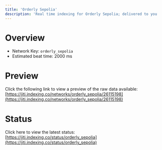 ```yaml
---
title: 'Orderly Sepolia'
description: 'Real time indexing for Orderly Sepolia; delivered to you'
---
```


# Overview
- Network Key: `orderly_sepolia`
- Estimated beat time: 2000 ms

# Preview
Click the following link to view a preview of the raw data available: [https://jiti.indexing.co/networks/orderly_sepolia/26115198](https://jiti.indexing.co/networks/orderly_sepolia/26115198)

# Status
Click here to view the latest status: [https://jiti.indexing.co/status/orderly_sepolia](https://jiti.indexing.co/status/orderly_sepolia)
